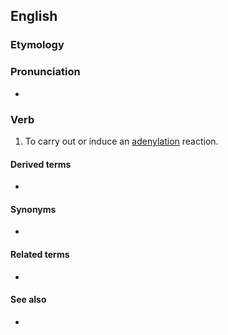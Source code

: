 
==English==
===Etymology===

{{suffix|adenyl|ate}}
===Pronunciation===
*{{IPA|əˈdɛnəleɪt}}

===Verb===
{{en-verb|adenylat|ing}}

# {{genetics}} To carry out or induce an [[adenylation]] reaction.

====Derived terms====
*{{{dterms|}}}
====Synonyms====
*{{{syn|}}}
====Related terms====
*{{{relterms|}}}
====See also====
*{{{seealso|}}}